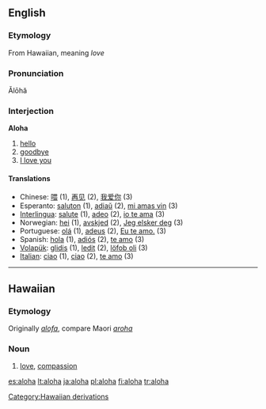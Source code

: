==English==

===Etymology===
From Hawaiian, meaning ''love''<!--, when using it as a greeting it can mean "hello" or "good-bye", also "I love you". The reply is ''"Aloha (iä) 'oe"''.-->

===Pronunciation===
Ălōhă

===Interjection===
{{wikipedia}}
'''Aloha'''

# [[hello]]
# [[goodbye]]
# [[I love you]]

====Translations====
* Chinese: [[喂]] (1), [[再见]] (2), [[我爱你]] (3)
* Esperanto: [[saluton]] (1), [[adiaŭ]] (2), [[mi amas vin]] (3)
* [[Interlingua]]: [[salute]] (1), [[adeo]] (2), [[io te ama]] (3)
* Norwegian: [[hei]] (1), [[avskjed]] (2), [[Jeg elsker deg]] (3)
* Portuguese: [[olá]] (1), [[adeus]] (2), [[Eu te amo.]] (3)
* Spanish: [[hola]] (1), [[adiós]] (2), [[te amo]] (3)
* [[Volapük]]: [[glidis]] (1), [[ledit]] (2), [[löfob oli]] (3)
* [[Italian]]: [[ciao]] (1), [[ciao]] (2), [[te amo]] (3)

[[Category:Hawaiian derivations]]

----

==Hawaiian==

===Etymology===
Originally ''[[alofa]]'', compare Maori ''[[aroha]]''

===Noun===
{{haw-noun}}

# [[love]], [[compassion]]

[[es:aloha]]
[[lt:aloha]]
[[ja:aloha]]
[[pl:aloha]]
[[fi:aloha]]
[[tr:aloha]]